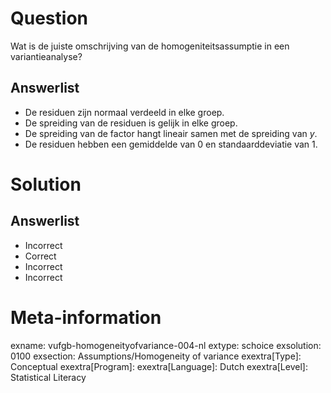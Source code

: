 Question
========
  
Wat is de juiste omschrijving van de homogeniteitsassumptie in een variantieanalyse?
  
Answerlist
----------
* De residuen zijn normaal verdeeld in elke groep.
* De spreiding van de residuen is gelijk in elke groep.
* De spreiding van de factor hangt lineair samen met de spreiding van *y*.
* De residuen hebben een gemiddelde van 0 en standaarddeviatie van 1.

Solution
========

Answerlist
----------
* Incorrect
* Correct
* Incorrect
* Incorrect

Meta-information
================
exname: vufgb-homogeneityofvariance-004-nl
extype: schoice
exsolution: 0100
exsection: Assumptions/Homogeneity of variance
exextra[Type]: Conceptual
exextra[Program]: 
exextra[Language]: Dutch
exextra[Level]: Statistical Literacy
